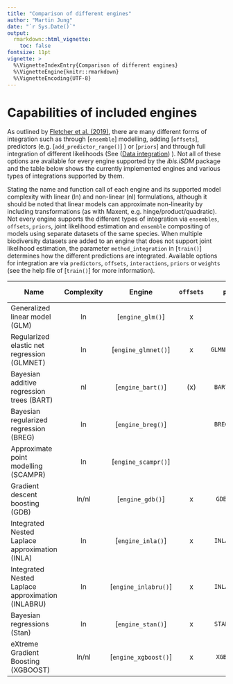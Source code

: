 ```yaml
---
title: "Comparison of different engines"
author: "Martin Jung"
date: "`r Sys.Date()`"
output: 
  rmarkdown::html_vignette:
    toc: false
fontsize: 11pt
vignette: >
  %\VignetteIndexEntry{Comparison of different engines}
  %\VignetteEngine{knitr::rmarkdown}
  %\VignetteEncoding{UTF-8}
---
```


# Capabilities of included engines

As outlined by [Fletcher et al. (2019)](https://onlinelibrary.wiley.com/doi/abs/10.1002/ecy.2710), there are many different forms of integration such as through [`ensemble`] modelling, adding [`offsets`], predictors (e.g. [`add_predictor_range()`] ) or [`priors`] and through full integration of different likelihoods (See ([Data integration](02_integrate_data.html)) ). Not all of these options are available for every engine supported by the *ibis.iSDM* package and the table below shows the currently implemented engines and various types of integrations supported by them.

Stating the name and function call of each engine and its supported model complexity with linear (ln) and non-linear (nl) formulations, although it should be noted that linear models can approximate non-linearity by including transformations (as with Maxent, e.g. hinge/product/quadratic). Not every engine supports the different types of integration via `ensembles`, `offsets`, `priors`, joint likelihood estimation and `ensemble` compositing of models using separate datasets of the same species. When multiple biodiversity datasets are added to an engine that does not support joint likelihood estimation, the parameter `method_integration` in [`train()`] determines how the different predictions are integrated. Available options for integration are via `predictors`, `offsets`, `interactions`, `priors` or `weights` (see the help file of [`train()`] for more information).

| Name                                              |     Complexity      |  Engine  | `offsets` | `priors` | Joint likel. | `ensemble` | 
|---------------------------------------------------|:----------:|:------------:|:------------:|:------------:|:------------:|-------------:|
| Generalized linear model (GLM)       |  ln        |  [`engine_glm()`]   |  x |   |  | x |
| Regularized elastic net regression (GLMNET)       |  ln        |  [`engine_glmnet()`]   |  x |  `GLMNETPrior()` |  | x |
| Bayesian additive regression trees (BART)         |  nl        |  [`engine_bart()`]   | (x)|  `BARTPrior()` |   | x |
| Bayesian regularized regression (BREG)            |  ln        |  [`engine_breg()`]   |    |  `BREGPrior()` |  | x |
| Approximate point modelling (SCAMPR)              |  ln        |  [`engine_scampr()`]   |    |   | x  | x |
| Gradient descent boosting (GDB)                   |  ln/nl     |   [`engine_gdb()`]   |  x |  `GDBPrior()` |  | x |
| Integrated Nested Laplace approximation (INLA)    |  ln        |  [`engine_inla()`]   |  x |  `INLAPrior()` | x | x |
| Integrated Nested Laplace approximation (INLABRU) |  ln        | [`engine_inlabru()`] |  x |  `INLAPrior()` | x | x |
| Bayesian regressions (Stan)                       |  ln        |  [`engine_stan()`]   |  x |  `STANPrior()` | x | x |
| eXtreme Gradient Boosting (XGBOOST)               |  ln/nl     | [`engine_xgboost()`] |  x |  `XGBPrior()` |  | x |
